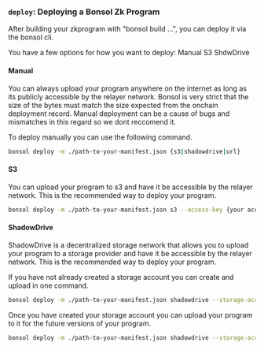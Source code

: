 
### `deploy`: Deploying a Bonsol Zk Program

After building your zkprogram with "bonsol build ...", you can deploy it via the bonsol cli.

You have a few options for how you want to deploy:
Manual
S3
ShdwDrive

#### Manual
You can always upload your program anywhere on the internet as long as its publicly accessible by the relayer network.
Bonsol is very strict that the size of the bytes must match the size expected from the onchain deployment record. 
Manual deployment can be a cause of bugs and mismatches in this regard so we dont reccomend it.

To deploy manually you can use the following command.

```bash
bonsol deploy -m ./path-to-your-manifest.json {s3|shadowdrive|url}
```

#### S3
You can upload your program to s3 and have it be accessible by the relayer network. This is the recommended way to deploy your program.

```bash
bonsol deploy -m ./path-to-your-manifest.json s3 --access-key {your access key} --secret-key {your secret key}
```

#### ShadowDrive
ShadowDrive is a decentralized storage network that allows you to upload your program to a storage provider and have it be accessible by the relayer network. This is the recommended way to deploy your program.

If you have not already created a storage account you can create and upload in one command.
```bash
bonsol deploy -m ./path-to-your-manifest.json shadowdrive --storage-account-name {your storage account} --storage-account-size-mb {your storage account size in mb} --storage-account-name {your storage account name} --alternate-keypair {path to your alternate keypair}
```
Once you have created your storage account you can upload your program to it for the future versions of your program.
```bash
bonsol deploy -m ./path-to-your-manifest.json shadowdrive --storage-account {your storage account}  
```
